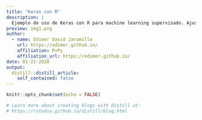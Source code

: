 ```yaml
---
title: "Keras con R"
description: |
  Ejemplo de uso de Keras con R para machine learning supervisado. Ajuste de modelos de deep learning con aplicaciones en problemas de regresión y clasificación. 
preview: img1.png   
author:
  - name: Edimer David Jaramillo
    url: https://edimer.github.io/
    affiliation: R+Py
    affiliation_url: https://edimer.github.io/
date: 01-21-2020
output:
  distill::distill_article:
    self_contained: false
---
```


```r
knitr::opts_chunk$set(echo = FALSE)

# Learn more about creating blogs with Distill at:
# https://rstudio.github.io/distill/blog.html

```



